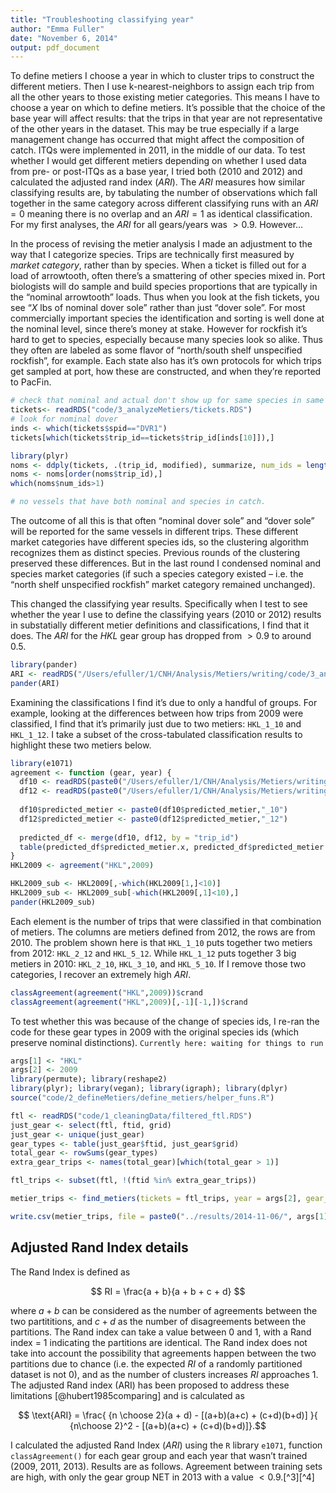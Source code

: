 ```yaml
---
title: "Troubleshooting classifying year"
author: "Emma Fuller"
date: "November 6, 2014"
output: pdf_document
---
```


To define metiers I choose a year in which to cluster trips to construct the different metiers. Then I use k-nearest-neighbors to assign each trip from all the other years to those existing metier categories. This means I have to choose a year on which to define metiers. It's possible that the choice of the base year will affect results: that the trips in that year are not representative of the other years in the dataset. This may be true especially if a large management change has occurred that might affect the composition of catch. ITQs were implemented in 2011, in the middle of our data. To test whether I would get different metiers depending on whether I used data from pre- or post-ITQs as a base year, I tried both (2010 and 2012) and calculated the adjusted rand index ($ARI$). The $ARI$ measures how similar classifying results are, by tabulating the number of observations which fall together in the same category across different classifying runs with an $ARI=0$ meaning there is no overlap and an $ARI=1$ as identical classification. For my first analyses, the $ARI$ for all gears/years was $> 0.9$. However...

In the process of revising the metier analysis I made an adjustment to the way that I categorize species. Trips are technically first measured by _market category_, rather than by species. When a ticket is filled out for a load of arrowtooth, often there's a smattering of other species mixed in. Port biologists will do sample and build species proportions that are typically in the "nominal arrowtooth" loads. Thus when you look at the fish tickets, you see "$X$ lbs of nominal dover sole" rather than just "dover sole". For most commercially important species the identification and sorting is well done at the nominal level, since there's money at stake. However for rockfish it's hard to get to species, especially because many species look so alike. Thus they often are labeled as some flavor of "north/south shelf unspecified rockfish", for example. Each state also has it's own protocols for which trips get sampled at port, how these are constructed, and when they're reported to PacFin. 

```r
# check that nominal and actual don't show up for same species in same catch
tickets<- readRDS("code/3_analyzeMetiers/tickets.RDS")
# look for nominal dover
inds <- which(tickets$spid=="DVR1")
tickets[which(tickets$trip_id==tickets$trip_id[inds[10]]),]

library(plyr)
noms <- ddply(tickets, .(trip_id, modified), summarize, num_ids = length(unique(spid)) )
noms <- noms[order(noms$trip_id),]
which(noms$num_ids>1)

# no vessels that have both nominal and species in catch. 
```

The outcome of all this is that often "nominal dover sole" and "dover sole" will be reported for the same vessels in different trips. These different market categories have different species ids, so the clustering algorithm recognizes them as distinct species. Previous rounds of the clustering preserved these differences. But in the last round I condensed nominal and species market categories (if such a species category existed -- i.e. the "north shelf unspecified rockfish" market category remained unchanged). 

This changed the classifying year results. Specifically when I test to see whether the year I use to define the classifying years (2010 or 2012) results in substatially different metier definitions and classifications, I find that it does. The $ARI$ for the $HKL$ gear group has dropped from $>0.9$ to around $0.5$.

```r
library(pander)
ARI <- readRDS("/Users/efuller/1/CNH/Analysis/Metiers/writing/code/3_analyzeMetiers/adjustRandIndex.RDS")
pander(ARI)
```

Examining the classifications I find it's due to only a handful of groups. For example, looking at the differences between how trips from 2009 were classified, I find that it's primarily just due to two metiers: `HKL_1_10` and `HKL_1_12`. I take a subset of the cross-tabulated classification results to highlight these two metiers below.

```r
library(e1071)
agreement <- function (gear, year) {
  df10 <- readRDS(paste0("/Users/efuller/1/CNH/Analysis/Metiers/writing/code/2_defineMetiers/classify_trips/predicted_metiers/2010/2010p",gear, year,".RDS"))
  df12 <- readRDS(paste0("/Users/efuller/1/CNH/Analysis/Metiers/writing/code/2_defineMetiers/classify_trips/predicted_metiers/2012/2012p",gear, year,".RDS"))
  
  df10$predicted_metier <- paste0(df10$predicted_metier,"_10")
  df12$predicted_metier <- paste0(df12$predicted_metier,"_12")
  
  predicted_df <- merge(df10, df12, by = "trip_id")
  table(predicted_df$predicted_metier.x, predicted_df$predicted_metier.y)
}
HKL2009 <- agreement("HKL",2009)

HKL2009_sub <- HKL2009[,-which(HKL2009[1,]<10)]
HKL2009_sub <- HKL2009_sub[-which(HKL2009[,1]<10),]
pander(HKL2009_sub)
```

Each element is the number of trips that were classified in that combination of metiers. The columns are metiers defined from 2012, the rows are from 2010. The problem shown here is that `HKL_1_10` puts together two metiers from 2012: `HKL_2_12` and `HKL_5_12`. While `HKL_1_12` puts together 3 big metiers in 2010: `HKL_2_10`, `HKL_3_10`, and `HKL_5_10`. If I remove those two categories, I recover an extremely high $ARI$.

```r
classAgreement(agreement("HKL",2009))$crand
classAgreement(agreement("HKL",2009)[,-1][-1,])$crand
```

To test whether this was because of the change of species ids, I re-ran the code for these gear types in 2009 with the original species ids (which preserve nominal distinctions). `Currently here: waiting for things to run`

```r
args[1] <- "HKL"
args[2] <- 2009
library(permute); library(reshape2)
library(plyr); library(vegan); library(igraph); library(dplyr)
source("code/2_defineMetiers/define_metiers/helper_funs.R")

ftl <- readRDS("code/1_cleaningData/filtered_ftl.RDS")
just_gear <- select(ftl, ftid, grid)
just_gear <- unique(just_gear)
gear_types <- table(just_gear$ftid, just_gear$grid)
total_gear <- rowSums(gear_types)
extra_gear_trips <- names(total_gear)[which(total_gear > 1)]

ftl_trips <- subset(ftl, !(ftid %in% extra_gear_trips))

metier_trips <- find_metiers(tickets = ftl_trips, year = args[2], gear_group = args[1], message = "YES")

write.csv(metier_trips, file = paste0("../results/2014-11-06/", args[1], as.numeric(args[2],".csv"))
```


## Adjusted Rand Index details
The Rand Index is defined as 

$$ RI = \frac{a + b}{a + b + c + d} $$

where $a + b$ can be considered as the number of agreements between the two partititions, and $c + d$ as the number of disagreements between the partitions. The Rand index can take a value between 0 and 1, with a Rand index = 1 indicating the partitions are identical. The Rand index does not take into account the possibility that agreements happen between the two partitions due to chance (i.e. the expected $RI$ of a randomly partitioned dataset is not 0), and as the number of clusters increases $RI$ approaches 1. The adjusted Rand index (ARI) has been proposed to address these limitations [@hubert1985comparing] and is calculated as 

$$ \text{ARI} = \frac{ {n \choose 2}(a + d) - [(a+b)(a+c) + (c+d)(b+d)]  }{ {n\choose 2}^2 - [(a+b)(a+c) + (c+d)(b+d)]}.$$

I calculated the adjusted Rand Index ($ARI$) using the `R` library `e1071`, function `classAgreement()` for each gear group and each year that wasn't trained (2009, 2011, 2013). Results are as follows. Agreement between training sets are high, with only the gear group NET in 2013 with a value $< 0.9$.[^3][^4]


